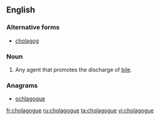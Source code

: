 ==English==

===Alternative forms===
* [[cholagog]]

===Noun===
{{en-noun}}

# {{lb|en|obsolete|medicine}} Any agent that promotes the discharge of [[bile]].

===Anagrams===
* [[ochlagogue#English|ochlagogue]]

[[fr:cholagogue]]
[[ru:cholagogue]]
[[ta:cholagogue]]
[[vi:cholagogue]]